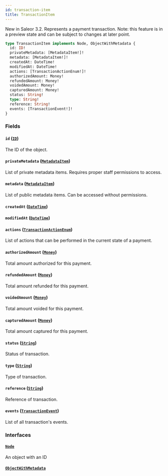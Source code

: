 ```yaml
---
id: transaction-item
title: TransactionItem
---
```



New in Saleor 3.2. Represents a payment transaction. Note: this feature is in a preview state and can be subject to changes at later point.

```graphql
type TransactionItem implements Node, ObjectWithMetadata {
  id: ID!
  privateMetadata: [MetadataItem!]!
  metadata: [MetadataItem!]!
  createdAt: DateTime!
  modifiedAt: DateTime!
  actions: [TransactionActionEnum!]!
  authorizedAmount: Money!
  refundedAmount: Money!
  voidedAmount: Money!
  capturedAmount: Money!
  status: String!
  type: String!
  reference: String!
  events: [TransactionEvent!]!
}
```


### Fields

#### `id` ([`ID`](../../../developer/api-reference/scalars/id))

The ID of the object.


#### `privateMetadata` ([`MetadataItem`](../../../developer/api-reference/objects/metadata-item))

List of private metadata items. Requires proper staff permissions to access.


#### `metadata` ([`MetadataItem`](../../../developer/api-reference/objects/metadata-item))

List of public metadata items. Can be accessed without permissions.


#### `createdAt` ([`DateTime`](../../../developer/api-reference/scalars/date-time))




#### `modifiedAt` ([`DateTime`](../../../developer/api-reference/scalars/date-time))




#### `actions` ([`TransactionActionEnum`](../../../developer/api-reference/enums/transaction-action-enum))

List of actions that can be performed in the current state of a payment.


#### `authorizedAmount` ([`Money`](../../../developer/api-reference/objects/money))

Total amount authorized for this payment.


#### `refundedAmount` ([`Money`](../../../developer/api-reference/objects/money))

Total amount refunded for this payment.


#### `voidedAmount` ([`Money`](../../../developer/api-reference/objects/money))

Total amount voided for this payment.


#### `capturedAmount` ([`Money`](../../../developer/api-reference/objects/money))

Total amount captured for this payment.


#### `status` ([`String`](../../../developer/api-reference/scalars/string))

Status of transaction.


#### `type` ([`String`](../../../developer/api-reference/scalars/string))

Type of transaction.


#### `reference` ([`String`](../../../developer/api-reference/scalars/string))

Reference of transaction.


#### `events` ([`TransactionEvent`](../../../developer/api-reference/objects/transaction-event))

List of all transaction's events.


### Interfaces

#### [`Node`](../../../developer/api-reference/interfaces/node) 

An object with an ID


#### [`ObjectWithMetadata`](../../../developer/api-reference/interfaces/object-with-metadata) 






